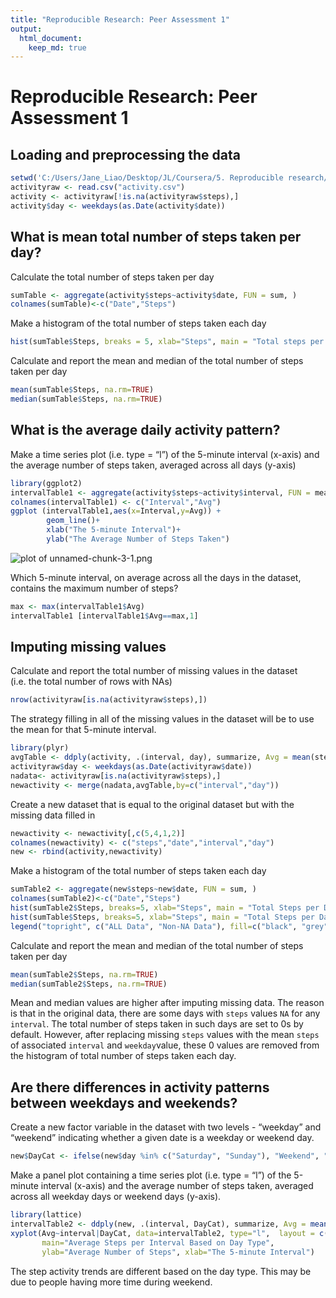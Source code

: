 ---
title: "Reproducible Research: Peer Assessment 1"
output: 
  html_document:
    keep_md: true
---

# Reproducible Research: Peer Assessment 1

## Loading and preprocessing the data

```{r}
setwd('C:/Users/Jane_Liao/Desktop/JL/Coursera/5. Reproducible research/W2/')
activityraw <- read.csv("activity.csv")
activity <- activityraw[!is.na(activityraw$steps),]
activity$day <- weekdays(as.Date(activity$date))
```

## What is mean total number of steps taken per day?

Calculate the total number of steps taken per day

```{r}
sumTable <- aggregate(activity$steps~activity$date, FUN = sum, )
colnames(sumTable)<-c("Date","Steps")
```

Make a histogram of the total number of steps taken each day

```{r}
hist(sumTable$Steps, breaks = 5, xlab="Steps", main = "Total steps per day")
```

Calculate and report the mean and median of the total number of steps taken per day

```{r}
mean(sumTable$Steps, na.rm=TRUE)
median(sumTable$Steps, na.rm=TRUE)
```

## What is the average daily activity pattern?

Make a time series plot (i.e. type = "l") of the 5-minute interval (x-axis) and the average number of steps taken, averaged across all days (y-axis)

```{r}
library(ggplot2)
intervalTable1 <- aggregate(activity$steps~activity$interval, FUN = mean,)
colnames(intervalTable1) <- c("Interval","Avg")
ggplot (intervalTable1,aes(x=Interval,y=Avg)) +
        geom_line()+
        xlab("The 5-minute Interval")+
        ylab("The Average Number of Steps Taken")
```

![plot of unnamed-chunk-3-1.png](instructions_fig/unnamed-chunk-3-1.png)<!-- -->

Which 5-minute interval, on average across all the days in the dataset, contains the maximum number of steps?

```{r}
max <- max(intervalTable1$Avg)
intervalTable1 [intervalTable1$Avg==max,1]
```

## Imputing missing values

Calculate and report the total number of missing values in the dataset (i.e. the total number of rows with NAs)
```{r}
nrow(activityraw[is.na(activityraw$steps),])
```

The strategy filling in all of the missing values in the dataset will be to use the mean for that 5-minute interval.

```{r}
library(plyr)
avgTable <- ddply(activity, .(interval, day), summarize, Avg = mean(steps))
activityraw$day <- weekdays(as.Date(activityraw$date))
nadata<- activityraw[is.na(activityraw$steps),]
newactivity <- merge(nadata,avgTable,by=c("interval","day"))
```

Create a new dataset that is equal to the original dataset but with the missing data filled in
```{r}
newactivity <- newactivity[,c(5,4,1,2)]
colnames(newactivity) <- c("steps","date","interval","day")
new <- rbind(activity,newactivity)
```

Make a histogram of the total number of steps taken each day 

```{r}
sumTable2 <- aggregate(new$steps~new$date, FUN = sum, )
colnames(sumTable2)<-c("Date","Steps")
hist(sumTable2$Steps, breaks=5, xlab="Steps", main = "Total Steps per Day", col="Black")
hist(sumTable$Steps, breaks=5, xlab="Steps", main = "Total Steps per Day", col="Grey", add=T)
legend("topright", c("ALL Data", "Non-NA Data"), fill=c("black", "grey") )
```

Calculate and report the mean and median of the total number of steps taken per day

```{r}
mean(sumTable2$Steps, na.rm=TRUE)
median(sumTable2$Steps, na.rm=TRUE)
```

Mean and median values are higher after imputing missing data. The reason is that in the original data, there are some days with `steps` values `NA` for any `interval`. The total number of steps taken in such days are set to 0s by default. However, after replacing missing `steps` values with the mean `steps` of associated `interval` and `weekday`value, these 0 values are removed from the histogram of total number of steps taken each day.

## Are there differences in activity patterns between weekdays and weekends?

Create a new factor variable in the dataset with two levels - "weekday" and "weekend" indicating whether a given date is a weekday or weekend day.

```{r}
new$DayCat <- ifelse(new$day %in% c("Saturday", "Sunday"), "Weekend", "Weekday")
```

Make a panel plot containing a time series plot (i.e. type = "l") of the 5-minute interval (x-axis) and the average number of steps taken, averaged across all weekday days or weekend days (y-axis). 

```{r}
library(lattice)
intervalTable2 <- ddply(new, .(interval, DayCat), summarize, Avg = mean(steps))
xyplot(Avg~interval|DayCat, data=intervalTable2, type="l",  layout = c(1,2),
       main="Average Steps per Interval Based on Day Type", 
       ylab="Average Number of Steps", xlab="The 5-minute Interval")
```

The step activity trends are different based on the day type. This may be due to people having more time during weekend.
